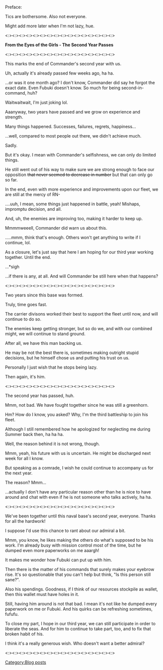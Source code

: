 Preface:

Tics are bothersome. Also not everyone.

Might add more later when I'm not lazy, hue.

<p style="text-align: center;"><:><:><:><:><:><:><:><:><:><:><:><:><:><:><:><:></p>

<p style="text-align: center;">'''From the Eyes of the Girls - The Second Year Passes'''</p>

<p style="text-align: center;"><:><:><:><:><:><:><:><:><:><:><:><:><:><:><:><:></p>

This marks the end of Commander's second year with us.

Uh, actually it's already passed few weeks ago, ha ha.

...or was it one month ago? I don't know, Commander did say he forgot the exact date. Even Fubuki doesn't know. So much for being second-in-command, huh?

Waitwaitwait, I'm just joking lol.

Aaanyway, two years have passed and we grow on experience and strength.

Many things happened. Successes, failures, regrets, happiness...

...well, compared to most people out there, we didn't achieve much.

Sadly.

But it's okay. I mean with Commander's selfishness, we can only do limited things.

He still went out of his way to make sure we are strong enough to face our opposition <s>that never seemed to decrease in number</s> but that can only go so far.

In the end, even with more experience and improvements upon our fleet, we are still at the mercy of RN-

....uuh, I mean, some things just happened in battle, yeah! Mishaps, impromptu decision, and all.

And, uh, the enemies are improving too, making it harder to keep up.

Mmmmweeell, Commander did warn us about this.

.....mmm, think that's enough. Others won't get anything to write if I continue, lol.

As a closure, let's just say that here I am hoping for our third year working together. Until the end.

...*sigh

...if there is any, at all. And will Commander be still here when that happens?

<p style="text-align: center;"><:><:><:><:><:><:><:><:><:><:><:><:><:><:><:><:></p>

Two years since this base was formed.

Truly, time goes fast.

The carrier divisons worked their best to support the fleet until now, and will continue to do so.

The enemies keep getting stronger, but so do we, and with our combined might, we will continue to stand ground.

After all, we have this man backing us.

He may be not the best there is, sometimes making outright stupid decisions, but he himself chose us and putting his trust on us.

Personally I just wish that he stops being lazy.

Then again, it's him.

<p style="text-align: center;"><:><:><:><:><:><:><:><:><:><:><:><:><:><:><:><:></p>

The second year has passed, huh.

Mmm, not bad. We have fought together since he was still a greenhorn.

Hm? How do I know, you asked? Why, I'm the third battleship to join his fleet.

Although I still remembered how he apologized for neglecting me during Summer back then, ha ha ha.

Well, the reason behind it is not wrong, though.

Mmm, yeah, his future with us is uncertain. He might be discharged next week for all I know.

But speaking as a comrade, I wish he could continue to accompany us for the next year.

The reason? Mmm...

...actually I don't have any particular reason other than he is nice to have around and chat with even if he is not someone who talks actively, ha ha.

<p style="text-align: center;"><:><:><:><:><:><:><:><:><:><:><:><:><:><:><:><:></p>

We've been together until this naval base's second year, everyone. Thanks for all the hardwork!

I suppose I'd use this chance to rant about our admiral a bit.

Mmm, you know, he likes making the others do what's supposed to be his work. I'm already busy with mission control most of the time, but he dumped even more paperworks on me aaargh!

It makes me wonder how Fubuki can put up with him.

Then there is the matter of his commands that surely makes your eyebrow rise. It's so questionable that you can't help but think, "Is this person still sane?".

Also his spendings. Goodness, if I think of our resources stockpile as wallet, then this wallet must have holes in it.

Still, having him around is not that bad. I mean it's not like he dumped every paperwork on me or Fubuki. And his quirks can be refreshing sometimes, fufufu.

To close my part, I hope in our third year, we can still participate in order to liberate the seas. And for him to continue to take part, too, and to fix that broken habit of his.

I think it's a really generous wish. Who doesn't want a better admiral?

<p style="text-align: center;"><:><:><:><:><:><:><:><:><:><:><:><:><:><:><:><:></p>
[[Category:Blog posts]]